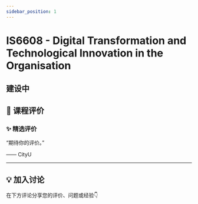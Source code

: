 ```yaml
---
sidebar_position: 1
---
```



# IS6608 - Digital Transformation and Technological Innovation in the Organisation

## 建设中

## **💬 课程评价**

### ✨ **精选评价**
<div className={commentStyles.commentBox}>
    <p className={commentStyles.commentText}>
        “期待你的评价。”
    </p>
    <p className={commentStyles.commentAuthor}>—— CityU</p>
</div>

---

## **💡 加入讨论**

在下方评论分享您的评价、问题或经验👇
<Utterances />
